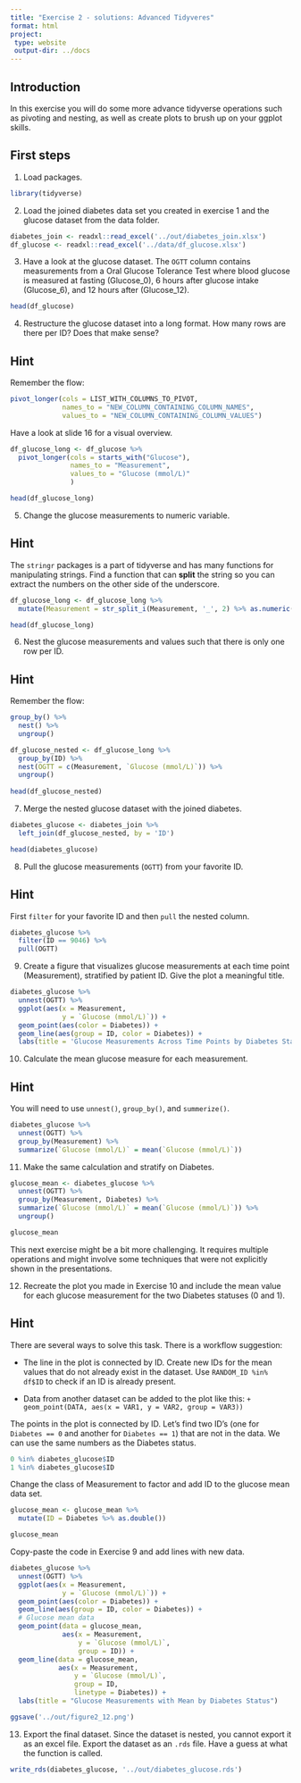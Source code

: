 ```yaml
---
title: "Exercise 2 - solutions: Advanced Tidyveres"
format: html
project:
 type: website
 output-dir: ../docs
---
```


## Introduction

In this exercise you will do some more advance tidyverse operations such as pivoting and nesting, as well as create plots to brush up on your ggplot skills.

## First steps

1.  Load packages.

```r
library(tidyverse)
```

2.  Load the joined diabetes data set you created in exercise 1 and the glucose dataset from the data folder.

```r
diabetes_join <- readxl::read_excel('../out/diabetes_join.xlsx')
df_glucose <- readxl::read_excel('../data/df_glucose.xlsx')
```

3. Have a look at the glucose dataset. The `OGTT` column contains measurements from a Oral Glucose Tolerance Test where blood glucose is measured at fasting (Glucose_0), 6 hours after glucose intake (Glucose_6), and 12 hours after (Glucose_12). 

```r
head(df_glucose)
```


4. Restructure the glucose dataset into a long format. How many rows are there per ID? Does that make sense?

::: {.callout-tip collapse="true"}
## Hint

Remember the flow:

```r
pivot_longer(cols = LIST_WITH_COLUMNS_TO_PIVOT,
             names_to = "NEW_COLUMN_CONTAINING_COLUMN_NAMES",
             values_to = "NEW_COLUMN_CONTAINING_COLUMN_VALUES")
```

Have a look at slide 16 for a visual overview.

:::

```r
df_glucose_long <- df_glucose %>% 
  pivot_longer(cols = starts_with("Glucose"),
               names_to = "Measurement",
               values_to = "Glucose (mmol/L)"
               )

head(df_glucose_long)
```

5. Change the glucose measurements to numeric variable.

::: {.callout-tip collapse="true"}
## Hint
The `stringr` packages is a part of tidyverse and has many functions for manipulating strings. Find a function that can **split** the string so you can extract the numbers on the other side of the underscore. 
:::

```r
df_glucose_long <- df_glucose_long %>% 
  mutate(Measurement = str_split_i(Measurement, '_', 2) %>% as.numeric())

head(df_glucose_long)
```

6. Nest the glucose measurements and values such that there is only one row per ID.

::: {.callout-tip collapse="true"}
## Hint

Remember the flow:

```r
group_by() %>% 
  nest() %>% 
  ungroup()
```

:::

```r
df_glucose_nested <- df_glucose_long %>% 
  group_by(ID) %>% 
  nest(OGTT = c(Measurement, `Glucose (mmol/L)`)) %>% 
  ungroup()
  
head(df_glucose_nested)
```


7. Merge the nested glucose dataset with the joined diabetes. 
```r
diabetes_glucose <- diabetes_join %>% 
  left_join(df_glucose_nested, by = 'ID')

head(diabetes_glucose)
```

8. Pull the glucose measurements (`OGTT`) from your favorite ID. 

::: {.callout-tip collapse="true"}
## Hint
First `filter` for your favorite ID and then `pull` the nested column. 
:::

```r
diabetes_glucose %>% 
  filter(ID == 9046) %>% 
  pull(OGTT)
```

9. Create a figure that visualizes glucose measurements at each time point (Measurement), stratified by patient ID. Give the plot a meaningful title.
```r
diabetes_glucose %>%
  unnest(OGTT) %>% 
  ggplot(aes(x = Measurement,
             y = `Glucose (mmol/L)`)) +
  geom_point(aes(color = Diabetes)) + 
  geom_line(aes(group = ID, color = Diabetes)) + 
  labs(title = 'Glucose Measurements Across Time Points by Diabetes Status')
```

10. Calculate the mean glucose measure for each measurement.

::: {.callout-tip collapse="true"}
## Hint
You will need to use `unnest()`, `group_by()`, and `summerize()`.
:::

```r
diabetes_glucose %>%
  unnest(OGTT) %>% 
  group_by(Measurement) %>% 
  summarize(`Glucose (mmol/L)` = mean(`Glucose (mmol/L)`))
```

11. Make the same calculation and stratify on Diabetes. 
```r
glucose_mean <- diabetes_glucose %>%
  unnest(OGTT) %>% 
  group_by(Measurement, Diabetes) %>%
  summarize(`Glucose (mmol/L)` = mean(`Glucose (mmol/L)`)) %>%
  ungroup()

glucose_mean
```

This next exercise might be a bit more challenging. It requires multiple operations and might involve some techniques that were not explicitly shown in the presentations. 

12. Recreate the plot you made in Exercise 10 and include the mean value for each glucose measurement for the two Diabetes statuses (0 and 1).

::: {.callout-tip collapse="true"}
## Hint
There are several ways to solve this task. There is a workflow suggestion:

  - The line in the plot is connected by ID. Create new IDs for the mean values that do not already exist in the dataset. Use `RANDOM_ID %in% df$ID` to check if an ID is already present. 
  
  - Data from another dataset can be added to the plot like this: `+ geom_point(DATA, aes(x = VAR1, y = VAR2, group = VAR3))`
  
:::

The points in the plot is connected by ID. Let's find two ID's (one for `Diabetes == 0` and another for `Diabetes == 1`) that are not in the data. We can use the same numbers as the Diabetes status. 
```r
0 %in% diabetes_glucose$ID
1 %in% diabetes_glucose$ID
```

Change the class of Measurement to factor and add ID to the glucose mean data set. 
```r
glucose_mean <- glucose_mean %>% 
  mutate(ID = Diabetes %>% as.double())

glucose_mean
```

Copy-paste the code in Exercise 9 and add lines with new data. 
```r
diabetes_glucose %>%
  unnest(OGTT) %>% 
  ggplot(aes(x = Measurement,
             y = `Glucose (mmol/L)`)) +
  geom_point(aes(color = Diabetes)) + 
  geom_line(aes(group = ID, color = Diabetes)) + 
  # Glucose mean data
  geom_point(data = glucose_mean, 
             aes(x = Measurement, 
                 y = `Glucose (mmol/L)`, 
                 group = ID)) + 
  geom_line(data = glucose_mean, 
            aes(x = Measurement, 
                y = `Glucose (mmol/L)`, 
                group = ID, 
                linetype = Diabetes)) + 
  labs(title = "Glucose Measurements with Mean by Diabetes Status")

ggsave('../out/figure2_12.png')
```

13. Export the final dataset. Since the dataset is nested, you cannot export it as an excel file. Export the dataset as an `.rds` file. Have a guess at what the function is called. 
```r
write_rds(diabetes_glucose, '../out/diabetes_glucose.rds')
```

